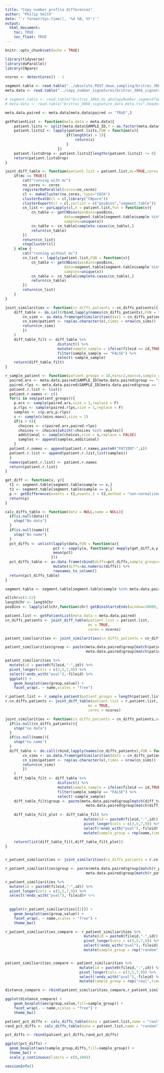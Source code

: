 ```yaml
---
title: "Copy number profile differences"
author: "Philip Smith"
date: "`r format(Sys.time(), '%d %B, %Y')`"
output: 
  html_document:
    toc: TRUE
    toc_float: TRUE
---
```

```r
knitr::opts_chunk$set(echo = TRUE)
```

```r
library(tidyverse)
library(doParallel)
library(CNpare)
```

```r
ncores <- detectCores() - 1
```

```r
segment.table <- read.table("../absolute_POST_down_sampling/britroc_30kb_ds_absCopyNumber_segmentTable.tsv",header = T,sep = "\t")
meta.data <- read.table("../copy_number_signatures/britroc_30kb_signature_data_meta.tsv",header = T,sep = "\t")

# segment.table <- read.table("britroc_30kb_ds_absCopyNumber_segmentTable.tsv",header = T,sep = "\t")
# meta.data <- read.table("britroc_30kb_signature_data_meta.tsv",header = T,sep = "\t")

meta.data.paired <- meta.data[meta.data$paired == "TRUE",]
```

```r
getPatientList <- function(meta.data = meta.data){
    patient.lists <- split(meta.data$SAMPLE_ID,f = as.factor(meta.data$PATIENT_ID))
    patient.lists2 <- lapply(patient.lists,FUN = function(x){
                            if(length(x) > 1){
                                return(x)        
                            }
                        })
    patient.listsDrop <- patient.lists2[lengths(patient.lists2) != 0]
    return(patient.listsDrop)
}

joint_diff_table <- function(patient.list = patient.list,mc=TRUE,cores = 8){
    if(mc == TRUE){
        cat("running with mc")
        no_cores <- cores  
        registerDoParallel(cores=no_cores)  
        cl <- makeCluster(no_cores, type="SOCK")
        clusterEvalQ(cl = cl,library("CNpare"))
        clusterExport(cl = cl,varlist = c("posBins","segment.table"))
        cn_list <- parLapply(cl,X = patient.list,fun = function(x){
            cn_table <- getCNbins(posBins=posBins,
                           data=segment.table[segment.table$sample %in% x,],
                           samples=unique(x))
            cn_table <- cn_table[complete.cases(cn_table),]
            return(cn_table)
        })
        return(cn_list)
        stopCluster(cl)
    } else {
        cat("running without mc")
        cn_list <- lapply(patient.list,FUN = function(x){
            cn_table <- getCNbins(posBins=posBins,
                           data=segment.table[segment.table$sample %in% x,],
                           samples=unique(x))
            cn_table <- cn_table[complete.cases(cn_table),]
            return(cn_table)
        })
        return(cn_list)
    }
}

joint_similarities <- function(cn_diffs_patients = cn_diffs_patients){
    diff_table <- do.call(rbind,lapply(names(cn_diffs_patients),FUN = function(x){
        cn_sims <- as.data.frame(getSimilarities(dat1 = cn_diffs_patients[[x]],dat2 = cn_diffs_patients[[x]],pvalue = TRUE))
        cn_sims$patient <- rep(as.character(x),times = nrow(cn_sims))
        return(cn_sims)
        })
    )
    diff_table_filt <- diff_table %>%
                        distinct() %>%
                        mutate(sample_sample = ifelse(fileid == id,TRUE,FALSE)) %>%
                        filter(sample_sample == "FALSE") %>%
                        select(-sample_sample)
    return(diff_table_filt)
}

r_sample_patient <- function(patient_groups = 10,mins=2,maxs=4,sample_data = meta.data.paired){
  paired.arx <- meta.data.paired$SAMPLE_ID[meta.data.paired$group == "arx"]
  paired.rlps <- meta.data.paired$SAMPLE_ID[meta.data.paired$group == "rlps"]
  patient.r.list <- list()
  patient.r.names <- c()
  for(i in seq(patient_groups)){
    p.arx <- sample(paired.arx,size = 1,replace = F)
    p.rlps <- sample(paired.rlps,size = 1,replace = F)
    samples <- c(p.arx,p.rlps)
    s <- sample(c(mins:maxs),size = 1)
    if(s > 0){
      choices <- c(paired.arx,paired.rlps)
      choices <- choices[which(!choices %in% samples)]
      additional <- sample(choices,size = s,replace = FALSE)
      samples <- append(samples,additional)
    }
  patient.r.names <- append(patient.r.names,paste0("PATIENT-",i))
  patient.r.list <- append(patient.r.list,list(samples))
  }
  names(patient.r.list) <- patient.r.names
  return(patient.r.list)
}

get_diff <- function(x, y){
  t1 <- segment.table[segment.table$sample == x,]
  t2 <- segment.table[segment.table$sample == y,]
  p <- getDifference(events = t1,events_2 = t2,method = "non-normalized")
  return(p)
}

calc_diffs_table <- function(data = NULL,name = NULL){
  if(is.null(data)){
    stop("No data")
  }
  if(is.null(name)){
    stop("No name")
  }
  pct_diffs <- unlist(lapply(data,FUN = function(a){ 
                      pct <- sapply(a, function(y) mapply(get_diff,a,y))
                      mean(pct)
                     }))
  pct_diffs_table <- as.data.frame(cbind(diffs=pct_diffs,sample_group=rep(name,times=length(pct_diffs)))) %>%
                      mutate(diffs=as.numeric(diffs)) %>%
                      rownames_to_column()
  return(pct_diffs_table)
}
```

```r
segment.table <- segment.table[segment.table$sample %in% meta.data.paired$SAMPLE_ID[meta.data.paired$use == "TRUE"],]
```

```r
allchr=c(1:22)
lengthChr <- lengthChr
posBins <- lapply(allchr,function(chr) getBinsStartsEnds(window=30000, chr, lengthChr[chr]))
```

```r
patient.list <- getPatientList(meta.data = meta.data.paired)
cn_diffs_patients <- joint_diff_table(patient.list = patient.list,
                                      mc = TRUE,
                                      cores = ncores)
```

```r
patient_similiarities <- joint_similarities(cn_diffs_patients = cn_diffs_patients)

patient_similiarities$group <- paste(meta.data.paired$group[match(patient_similiarities$fileid,meta.data.paired$SAMPLE_ID)],
                                     meta.data.paired$group[match(patient_similiarities$id,meta.data.paired$SAMPLE_ID)],sep = "-")

patient_similiarities %>%
  mutate(id = paste0(fileid,"-",id)) %>%
  pivot_longer(cols = c(3,5,7,9)) %>%
  select(!ends_with("pval"),-fileid) %>%
  ggplot() +
    geom_boxplot(aes(group,value)) +
    facet_wrap(. ~ name,scales = "free")
```

```r
r.patient.list <- r_sample_patient(patient_groups = length(patient.list))
r.cn.diffs.patients <- joint_diff_table(patient.list = r.patient.list,
                                      mc = TRUE,
                                      cores = ncores)
```

```r

joint_similarities <- function(cn_diffs_patients = cn_diffs_patients,name = NULL){
  if(is.null(cn_diffs_patients)){
    stop("no data")
  }
  if(is.null(name)){
    stop("no name")
  }
  diff_table <- do.call(rbind,lapply(names(cn_diffs_patients),FUN = function(x){
        cn_sims <- as.data.frame(getSimilarities(dat1 = cn_diffs_patients[[x]],dat2 = cn_diffs_patients[[x]],pvalue = TRUE))
        cn_sims$patient <- rep(as.character(x),times = nrow(cn_sims))
        return(cn_sims)
        })
    )
    diff_table_filt <- diff_table %>%
                        distinct() %>%
                        mutate(sample_sample = ifelse(fileid == id,TRUE,FALSE)) %>%
                        filter(sample_sample == "FALSE") %>%
                        select(-sample_sample)
    diff_table_filt$group <- paste(meta.data.paired$group[match(diff_table_filt$fileid,meta.data.paired$SAMPLE_ID)],
                                     meta.data.paired$group[match(diff_table_filt$id,meta.data.paired$SAMPLE_ID)],sep = "-")
    
    diff_table_filt_plot <- diff_table_filt %>%
                                    mutate(id = paste0(fileid,"-",id)) %>%
                                    pivot_longer(cols = c(3,5,7,9)) %>%
                                    select(!ends_with("pval"),-fileid) %>%
                                    mutate(sample_group = rep(name,times=nrow(.)))
    
    return(list(diff_table_filt,diff_table_filt_plot))
}


r_patient_similiarities <- joint_similarities(cn_diffs_patients = r.cn.diffs.patients,name = "random")

r_patient_similiarities$group <- paste(meta.data.paired$group[match(r_patient_similiarities$fileid,meta.data.paired$SAMPLE_ID)],
                                     meta.data.paired$group[match(r_patient_similiarities$id,meta.data.paired$SAMPLE_ID)],sep = "-")

r_patient_similiarities %>%
  mutate(id = paste0(fileid,"-",id)) %>%
  pivot_longer(cols = c(3,5,7,9)) %>%
  select(!ends_with("pval"),-fileid)# %>%
  
  
  ggplot(r_patient_similiarities[[2]]) +
    geom_boxplot(aes(group,value)) +
    facet_wrap(. ~ name,scales = "free") +
    theme_bw()
```

```r
r_patient_similiarities_compare <- r_patient_similiarities %>%
                                    mutate(id = paste0(fileid,"-",id)) %>%
                                    pivot_longer(cols = c(3,5,7,9)) %>%
                                    select(!ends_with("pval"),-fileid) %>%
                                    mutate(sample_group = rep("random",times=nrow(.)))


patient_similiarities_compare <- patient_similiarities %>%
                                  mutate(id = paste0(fileid,"-",id)) %>%
                                  pivot_longer(cols = c(3,5,7,9)) %>%
                                  select(!ends_with("pval"),-fileid) %>%
                                  mutate(sample_group = rep("real",times=nrow(.)))

distance_compare <- rbind(patient_similiarities_compare,r_patient_similiarities_compare)

ggplot(distance_compare) +
    geom_boxplot(aes(group,value,fill=sample_group)) +
    facet_wrap(. ~ name,scales = "free") +
    theme_bw()
```

```r
patient_pct_diffs <- calc_diffs_table(data = patient.list,name = "real")
rand_pct_diffs <- calc_diffs_table(data = patient.list,name = "random")

pct_diffs <- rbind(patient_pct_diffs,rand_pct_diffs)
```

```r
ggplot(pct_diffs) +
  geom_boxplot(aes(sample_group,diffs,fill=sample_group)) +
  theme_bw() +
  scale_y_continuous(limits = c(0,100))
```

```r
sessionInfo()
```
